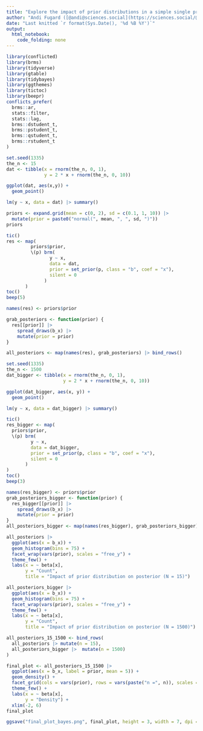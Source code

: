 ```yaml
---
title: "Explore the impact of prior distributions in a simple single predictor Bayesian regression model"
author: "Andi Fugard ([@andi@sciences.social](https://sciences.social/@andi))"
date: "Last knitted `r format(Sys.Date(), '%d %B %Y')`"
output: 
  html_notebook: 
    code_folding: none
---
```



```r
library(conflicted)
library(brms)
library(tidyverse)
library(gtable)
library(tidybayes)
library(ggthemes)
library(tictoc)
library(beepr)
conflicts_prefer(
  brms::ar,
  stats::filter,
  stats::lag,
  brms::dstudent_t,
  brms::pstudent_t,
  brms::qstudent_t,
  brms::rstudent_t
)
```



```r
set.seed(1335)
the_n <- 15
dat <- tibble(x = rnorm(the_n, 0, 1),
              y = 2 * x + rnorm(the_n, 0, 10))

ggplot(dat, aes(x,y)) +
  geom_point()
```



```r
lm(y ~ x, data = dat) |> summary()
```


```r
priors <- expand.grid(mean = c(0, 2), sd = c(0.1, 1, 10)) |>
  mutate(prior = paste0("normal(", mean, ", ", sd, ")"))
priors
```



```r
tic()
res <- map(
         priors$prior,
         \(p) brm(
                y ~ x,
                data = dat,
                prior = set_prior(p, class = "b", coef = "x"),
                silent = 0
              )
       )
toc()
beep(5)
```


```r
names(res) <- priors$prior

grab_posteriors <- function(prior) {
  res[[prior]] |>
    spread_draws(b_x) |>
    mutate(prior = prior)
}

all_posteriors <- map(names(res), grab_posteriors) |> bind_rows()
```


```r
set.seed(1335)
the_n <- 1500
dat_bigger <- tibble(x = rnorm(the_n, 0, 1),
                     y = 2 * x + rnorm(the_n, 0, 10))

ggplot(dat_bigger, aes(x, y)) +
  geom_point()
```

```r
lm(y ~ x, data = dat_bigger) |> summary()
```

```r
tic()
res_bigger <- map(
  priors$prior,
  \(p) brm(
         y ~ x,
         data = dat_bigger,
         prior = set_prior(p, class = "b", coef = "x"),
         silent = 0
       )
)
toc()
beep(3)
```



```r
names(res_bigger) <- priors$prior
grab_posteriors_bigger <- function(prior) {
  res_bigger[[prior]] |>
    spread_draws(b_x) |>
    mutate(prior = prior)
}
all_posteriors_bigger <- map(names(res_bigger), grab_posteriors_bigger) |> bind_rows()
```


```r
all_posteriors |>
  ggplot(aes(x = b_x)) +
  geom_histogram(bins = 75) +
  facet_wrap(vars(prior), scales = "free_y") +
  theme_few() +
  labs(x = ~ beta[x],
       y = "Count",
       title = "Impact of prior distribution on posterior (N = 15)")
```

```r
all_posteriors_bigger |>
  ggplot(aes(x = b_x)) +
  geom_histogram(bins = 75) +
  facet_wrap(vars(prior), scales = "free_y") +
  theme_few() +
  labs(x = ~ beta[x],
       y = "Count",
       title = "Impact of prior distribution on posterior (N = 1500)")
```


```r
all_posteriors_15_1500 <- bind_rows(
  all_posteriors |> mutate(n = 15),
  all_posteriors_bigger |>  mutate(n = 1500)
)
```


```r
final_plot <- all_posteriors_15_1500 |>
  ggplot(aes(x = b_x, label = prior, mean = 5)) +
  geom_density() +
  facet_grid(cols = vars(prior), rows = vars(paste("n =", n)), scales = "free_y") +
  theme_few() +
  labs(x = ~ beta[x],
       y = "Density") +
  xlim(-2, 6)
final_plot
```


```r
ggsave("final_plot_bayes.png", final_plot, height = 3, width = 7, dpi = 300)
```







